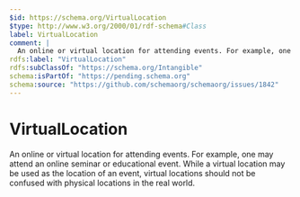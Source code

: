```yaml
---
$id: https://schema.org/VirtualLocation
$type: http://www.w3.org/2000/01/rdf-schema#Class
label: VirtualLocation
comment: |
  An online or virtual location for attending events. For example, one may attend an online seminar or educational event. While a virtual location may be used as the location of an event, virtual locations should not be confused with physical locations in the real world.
rdfs:label: "VirtualLocation"
rdfs:subClassOf: "https://schema.org/Intangible"
schema:isPartOf: "https://pending.schema.org"
schema:source: "https://github.com/schemaorg/schemaorg/issues/1842"
---
```


# VirtualLocation

An online or virtual location for attending events. For example, one may attend an online seminar or educational event. While a virtual location may be used as the location of an event, virtual locations should not be confused with physical locations in the real world.

